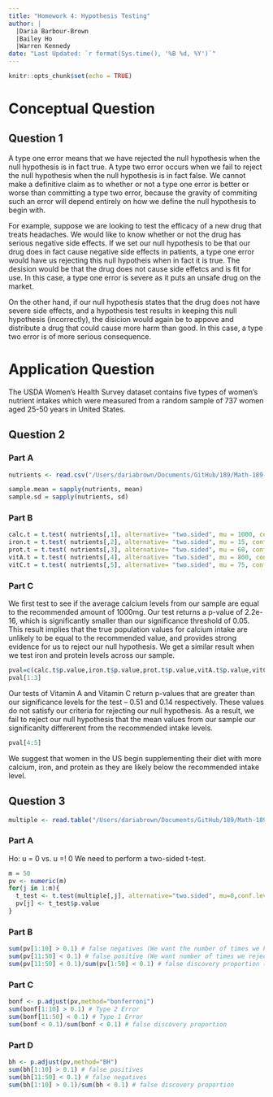 ```yaml
---
title: "Homework 4: Hypothesis Testing"
author: |
  |Daria Barbour-Brown
  |Bailey Ho
  |Warren Kennedy
date: "Last Updated: `r format(Sys.time(), '%B %d, %Y')`"
---
```


```r
knitr::opts_chunk$set(echo = TRUE)
```

# Conceptual Question

## Question 1

A type one error means that we have rejected the null hypothesis when the null hypothesis is in fact true. A type two error occurs when we fail to reject the null hypothesis when the null hypothesis is in fact false. We cannot make a definitive claim as to whether or not a type one error is better or worse than committing a type two error, because the gravity of commiting such an error will depend entirely on how we define the null hypothesis to begin with.

For example, suppose we are looking to test the efficacy of a new drug that treats headaches. We would like to know whether or not the drug has serious negative side effects. If we set our null hypothesis to be that our drug does in fact cause negative side effects in patients, a type one error would have us rejecting this null hypotheis when in fact it is true. The desision would be that the drug does not cause side effetcs and is fit for use. In this case, a type one error is severe as it puts an unsafe drug on the market.

On the other hand, if our null hypothesis states that the drug does not have severe side effects, and a hypothesis test results in keeping this null hypothesis (incorrectly), the disicion would again be to appove and distribute a drug that could cause more harm than good. In this case, a type two error is of more serious consequence. 

# Application Question

The USDA Women’s Health Survey dataset contains five types of women’s nutrient intakes which were measured from a random sample of 737 women aged 25-50 years in United States. 

## Question 2

### Part A

```r
nutrients <- read.csv("/Users/dariabrown/Documents/GitHub/189/Math-189-Projects/Homework_4/nutrients.csv")

sample.mean = sapply(nutrients, mean)
sample.sd = sapply(nutrients, sd)

```

### Part B 

```r

calc.t = t.test( nutrients[,1], alternative= "two.sided", mu = 1000, conf.level = 0.95)
iron.t = t.test( nutrients[,2], alternative= "two.sided", mu = 15, conf.level = 0.95)
prot.t = t.test( nutrients[,3], alternative= "two.sided", mu = 60, conf.level = 0.95)
vitA.t = t.test( nutrients[,4], alternative= "two.sided", mu = 800, conf.level = 0.95)
vitC.t = t.test( nutrients[,5], alternative= "two.sided", mu = 75, conf.level = 0.95)

```

### Part C

We first test to see if the average calcium levels from our sample are equal to the recommended amount of 1000mg. Our test returns a p-value of 2.2e-16, which is significantly smaller than our significance threshold of 0.05. This result implies that the true population values for calcium intake are unlikely to be equal to the recommended value, and provides strong evidence for us to reject our null hypothesis. We get a similar result when we test iron and protein levels across our sample. 
```r
pval=c(calc.t$p.value,iron.t$p.value,prot.t$p.value,vitA.t$p.value,vitC.t$p.value)
pval[1:3]
```

Our tests of  Vitamin A and Vitamin C return p-values that are greater than our significance levels for the test -- 0.51 and 0.14 respectively. These values do not satisfy our criteria for rejecting our null hypothesis. As a result, we fail to reject our null hypothesis that the mean values from our sample our significanlty differerent from the recommended intake levels.

```r
pval[4:5]
```

We suggest that women in the US begin supplementing their diet with more calcium, iron, and protein as they are likely below the recommended intake level.

## Question 3

```r
multiple <- read.table("/Users/dariabrown/Documents/GitHub/189/Math-189-Projects/Homework_4/multiple.txt", quote="\"", comment.char="")
```

### Part A
Ho: u = 0 vs. u =! 0 
We need to perform a two-sided t-test.

```r
m = 50
pv <- numeric(m)
for(j in 1:m){
  t_test <- t.test(multiple[,j], alternative="two.sided", mu=0,conf.level = 0.9) 
  pv[j] <- t_test$p.value
}
```

### Part B

```r
sum(pv[1:10] > 0.1) # false negatives (We want the number of times we kept the null, and we should have rejected - Type 2 Error)
sum(pv[11:50] < 0.1) # false positive (We want number of times we rejected null when we should have kept -type 1 error!)
sum(pv[11:50] < 0.1)/sum(pv[1:50] < 0.1) # false discovery proportion (Type 1 Error / Total number of rejections of null)
```
### Part C

```r
bonf <- p.adjust(pv,method="bonferroni")
sum(bonf[1:10] > 0.1) # Type 2 Error
sum(bonf[11:50] < 0.1) # Type 1 Error
sum(bonf < 0.1)/sum(bonf < 0.1) # false discovery proportion
```

### Part D

```r
bh <- p.adjust(pv,method="BH")
sum(bh[1:10] > 0.1) # false positives
sum(bh[11:50] < 0.1) # false negatives
sum(bh[1:10] > 0.1)/sum(bh < 0.1) # false discovery proportion
```

